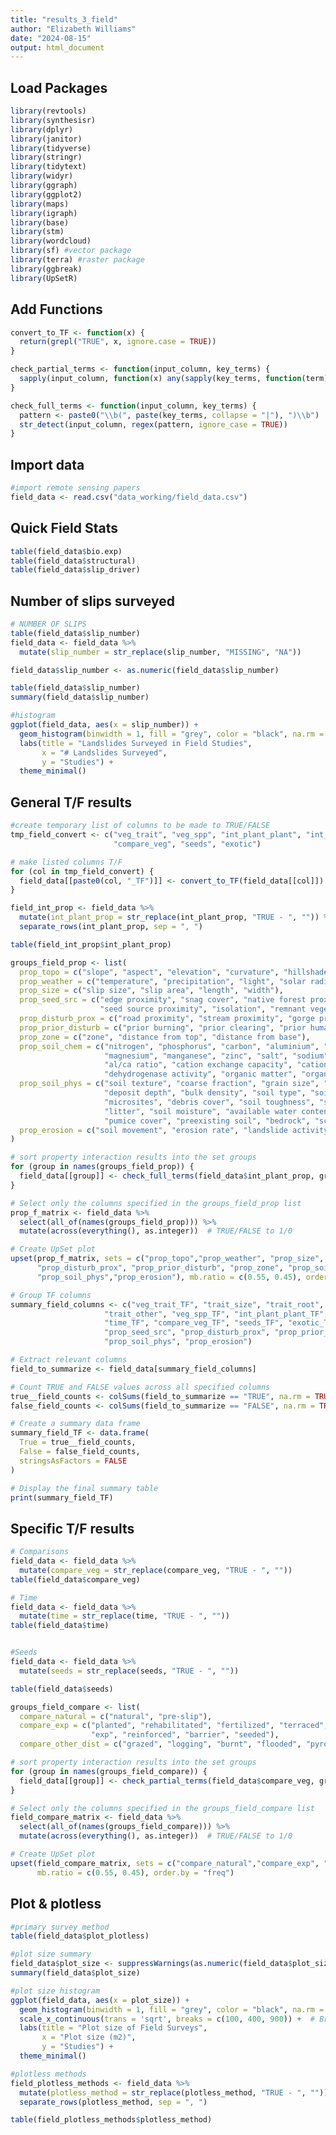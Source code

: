```yaml
---
title: "results_3_field"
author: "Elizabeth Williams"
date: "2024-08-15"
output: html_document
---
```


## Load Packages

```r
library(revtools)
library(synthesisr)
library(dplyr)
library(janitor)
library(tidyverse)
library(stringr)
library(tidytext)
library(widyr)
library(ggraph)
library(ggplot2)
library(maps)
library(igraph)
library(base)
library(stm)
library(wordcloud)
library(sf) #vector package
library(terra) #raster package
library(ggbreak)
library(UpSetR)
```

## Add Functions
```r
convert_to_TF <- function(x) {
  return(grepl("TRUE", x, ignore.case = TRUE))
}

check_partial_terms <- function(input_column, key_terms) {
  sapply(input_column, function(x) any(sapply(key_terms, function(term) grepl(term, x, ignore.case = TRUE))))
}

check_full_terms <- function(input_column, key_terms) {
  pattern <- paste0("\\b(", paste(key_terms, collapse = "|"), ")\\b")
  str_detect(input_column, regex(pattern, ignore_case = TRUE))
}

```

## Import data
```r
#import remote sensing papers
field_data <- read.csv("data_working/field_data.csv")

```


## Quick Field Stats
```r

table(field_data$bio.exp)
table(field_data$structural)
table(field_data$slip_driver)

```

## Number of slips surveyed
```r

# NUMBER OF SLIPS
table(field_data$slip_number)
field_data <- field_data %>%
  mutate(slip_number = str_replace(slip_number, "MISSING", "NA"))

field_data$slip_number <- as.numeric(field_data$slip_number)

table(field_data$slip_number)
summary(field_data$slip_number)

#histogram
ggplot(field_data, aes(x = slip_number)) +
  geom_histogram(binwidth = 1, fill = "grey", color = "black", na.rm = TRUE) +
  labs(title = "Landslides Surveyed in Field Studies",
       x = "# Landslides Surveyed",
       y = "Studies") +
  theme_minimal()

```


## General T/F results
```r

#create temporary list of columns to be made to TRUE/FALSE
tmp_field_convert <- c("veg_trait", "veg_spp", "int_plant_plant", "int_plant_other", "int_plant_prop", "time",
                       "compare_veg", "seeds", "exotic")

# make listed columns T/F
for (col in tmp_field_convert) {
  field_data[[paste0(col, "_TF")]] <- convert_to_TF(field_data[[col]])
}

```

``` r
field_int_prop <- field_data %>%
  mutate(int_plant_prop = str_replace(int_plant_prop, "TRUE - ", "")) %>%
  separate_rows(int_plant_prop, sep = ", ")

table(field_int_prop$int_plant_prop)

groups_field_prop <- list(
  prop_topo = c("slope", "aspect", "elevation", "curvature", "hillshade"),
  prop_weather = c("temperature", "precipitation", "light", "solar radiation"),
  prop_size = c("slip size", "slip area", "length", "width"),
  prop_seed_src = c("edge proximity", "snag cover", "native forest proximity", "bird perches", 
                    "seed source proximity", "isolation", "remnant vegetation"),
  prop_disturb_prox = c("road proximity", "stream proximity", "gorge proximity"),
  prop_prior_disturb = c("prior burning", "prior clearing", "prior human disturbance", "disturbance history"),
  prop_zone = c("zone", "distance from top", "distance from base"),
  prop_soil_chem = c("nitrogen", "phosphorus", "carbon", "aluminium", "potassium", "calcium", "copper", "iron", 
                     "magnesium", "manganese", "zinc", "salt", "sodium", "fertilizer", "nutrients", "nitrate", 
                     "al/ca ratio", "cation exchange capacity", "cation content", "soil fertility", "microbial biomass", 
                     "dehydrogenase activity", "organic matter", "organic layer depth", "pH", "water quality"),
  prop_soil_phys = c("soil texture", "coarse fraction", "grain size", "clast size", "clast shape", "soil depth", 
                     "deposit depth", "bulk density", "soil type", "soil temp", "stone cover", "stone diameter", 
                     "microsites", "debris cover", "soil toughness", "soil resistance", "bare soil cover", "roughness",
                     "litter", "soil moisture", "available water content", "water holding capacity", "parent material", 
                     "pumice cover", "preexisting soil", "bedrock", "scour level"),
  prop_erosion = c("soil movement", "erosion rate", "landslide activity", "sediment runoff", "rill prevalence")
)

# sort property interaction results into the set groups
for (group in names(groups_field_prop)) {
  field_data[[group]] <- check_full_terms(field_data$int_plant_prop, groups_field_prop[[group]])
}

```
```r
# Select only the columns specified in the groups_field_prop list
prop_f_matrix <- field_data %>%
  select(all_of(names(groups_field_prop))) %>%
  mutate(across(everything(), as.integer))  # TRUE/FALSE to 1/0

# Create UpSet plot
upset(prop_f_matrix, sets = c("prop_topo","prop_weather", "prop_size", "prop_seed_src", 
      "prop_disturb_prox", "prop_prior_disturb", "prop_zone", "prop_soil_chem",
      "prop_soil_phys","prop_erosion"), mb.ratio = c(0.55, 0.45), order.by = "freq")
```


```r
# Group TF columns
summary_field_columns <- c("veg_trait_TF", "trait_size", "trait_root", "trait_leaf", 
                     "trait_other", "veg_spp_TF", "int_plant_plant_TF", "int_plant_other_TF", "int_plant_prop_TF", 
                     "time_TF", "compare_veg_TF", "seeds_TF", "exotic_TF", "prop_topo", "prop_weather", "prop_size", 
                     "prop_seed_src", "prop_disturb_prox", "prop_prior_disturb", "prop_zone", "prop_soil_chem", 
                     "prop_soil_phys", "prop_erosion")

# Extract relevant columns
field_to_summarize <- field_data[summary_field_columns]

# Count TRUE and FALSE values across all specified columns
true__field_counts <- colSums(field_to_summarize == "TRUE", na.rm = TRUE)
false_field_counts <- colSums(field_to_summarize == "FALSE", na.rm = TRUE)

# Create a summary data frame
summary_field_TF <- data.frame(
  True = true__field_counts,
  False = false_field_counts,
  stringsAsFactors = FALSE
)

# Display the final summary table
print(summary_field_TF)

```
## Specific T/F results

``` r
# Comparisons
field_data <- field_data %>%
  mutate(compare_veg = str_replace(compare_veg, "TRUE - ", ""))
table(field_data$compare_veg)

# Time
field_data <- field_data %>%
  mutate(time = str_replace(time, "TRUE - ", ""))
table(field_data$time)


#Seeds
field_data <- field_data %>%
  mutate(seeds = str_replace(seeds, "TRUE - ", "")) 

table(field_data$seeds)

```

``` r
groups_field_compare <- list(
  compare_natural = c("natural", "pre-slip"),
  compare_exp = c("planted", "rehabilitated", "fertilized", "terraced", "fenced",
                  "exp", "reinforced", "barrier", "seeded"),
  compare_other_dist = c("grazed", "logging", "burnt", "flooded", "pyroclastic flow"))

# sort property interaction results into the set groups
for (group in names(groups_field_compare)) {
  field_data[[group]] <- check_partial_terms(field_data$compare_veg, groups_field_compare[[group]])
}

# Select only the columns specified in the groups_field_compare list
field_compare_matrix <- field_data %>%
  select(all_of(names(groups_field_compare))) %>%
  mutate(across(everything(), as.integer))  # TRUE/FALSE to 1/0

# Create UpSet plot
upset(field_compare_matrix, sets = c("compare_natural","compare_exp", "compare_other_dist"), 
      mb.ratio = c(0.55, 0.45), order.by = "freq")

```


## Plot & plotless

``` r
#primary survey method
table(field_data$plot_plotless)

#plot size summary
field_data$plot_size <- suppressWarnings(as.numeric(field_data$plot_size))
summary(field_data$plot_size)

#plot size histogram
ggplot(field_data, aes(x = plot_size)) +
  geom_histogram(binwidth = 1, fill = "grey", color = "black", na.rm = TRUE) +
  scale_x_continuous(trans = 'sqrt', breaks = c(100, 400, 900)) +  # Breaks at squared values
  labs(title = "Plot size of Field Surveys",
       x = "Plot size (m2)",
       y = "Studies") +
  theme_minimal()

#plotless methods
field_plotless_methods <- field_data %>%
  mutate(plotless_method = str_replace(plotless_method, "TRUE - ", "")) %>%
  separate_rows(plotless_method, sep = ", ")

table(field_plotless_methods$plotless_method)

```
